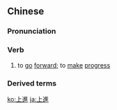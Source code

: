 {{also|上进}}
==Chinese==
{{zh-forms|s=上进}}

===Pronunciation===
{{zh-pron
|m=shàngjìn
|c=soeng5 zeon3,soeng6 zeon3
|mn=km,qz,tp,kh:siōng-chìn/zz:siāng-chìn
|cat=v
}}

===Verb===
{{zh-verb}}

# to [[go]] [[forward]]; to [[make]] [[progress]]

===Derived terms===
{{zh-der|上進心}}

{{zh-cat|Advanced}}

[[ko:上進]]
[[ja:上進]]